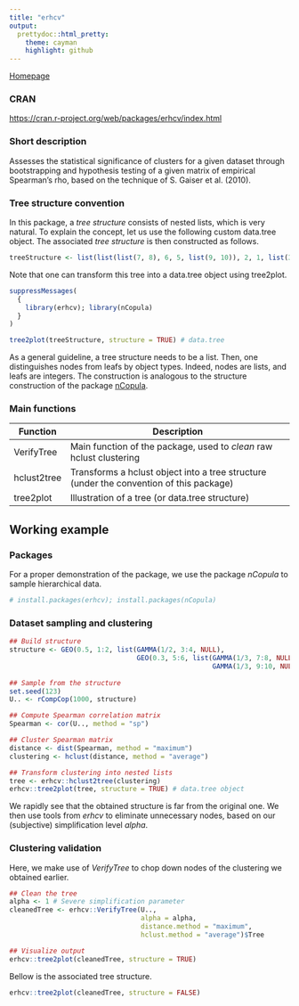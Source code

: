```yaml
---
title: "erhcv"
output:
  prettydoc::html_pretty:
    theme: cayman
    highlight: github
---
```


[Homepage](https://spgadou.github.io)

### CRAN

[https://cran.r-project.org/web/packages/erhcv/index.html](https://cran.r-project.org/web/packages/erhcv/index.html)

### Short description

Assesses the statistical significance of clusters for a given dataset through bootstrapping and hypothesis testing of a given matrix of empirical Spearman's rho, based on the technique of S. Gaiser et al. (2010). 

### Tree structure convention

In this package, a *tree structure* consists of nested lists, which is very natural. To explain the concept, let us use the following custom data.tree object.
The associated *tree structure* is then constructed as follows.
```r
treeStructure <- list(list(list(7, 8), 6, 5, list(9, 10)), 2, 1, list(3, 4))
```

Note that one can transform this tree into a data.tree object using tree2plot.
```r
suppressMessages(
  {
    library(erhcv); library(nCopula)
  }
)

tree2plot(treeStructure, structure = TRUE) # data.tree
```
As a general guideline, a tree structure needs to be a list. Then, one distinguishes nodes from leafs by object types. Indeed, nodes are lists, and leafs are integers. The construction is analogous to the structure construction of the package [nCopula](https://cran.r-project.org/web/packages/nCopula/index.html).

### Main functions

Function | Description
----------| --------------------------------------------------------------------
VerifyTree | Main function of the package, used to *clean* raw hclust clustering
hclust2tree | Transforms a hclust object into a tree structure (under the convention of this package)
tree2plot | Illustration of a tree (or data.tree structure)

## Working example

### Packages

For a proper demonstration of the package, we use the package *nCopula* to sample hierarchical data.

```r
# install.packages(erhcv); install.packages(nCopula)
```

### Dataset sampling and clustering

```r
## Build structure
structure <- GEO(0.5, 1:2, list(GAMMA(1/2, 3:4, NULL),
                                GEO(0.3, 5:6, list(GAMMA(1/3, 7:8, NULL),
                                                   GAMMA(1/3, 9:10, NULL)))))
                                                   
## Sample from the structure
set.seed(123)
U.. <- rCompCop(1000, structure)

## Compute Spearman correlation matrix
Spearman <- cor(U.., method = "sp")

## Cluster Spearman matrix
distance <- dist(Spearman, method = "maximum")
clustering <- hclust(distance, method = "average")

## Transform clustering into nested lists
tree <- erhcv::hclust2tree(clustering)
erhcv::tree2plot(tree, structure = TRUE) # data.tree object
```

We rapidly see that the obtained structure is far from the original one. We then use tools from *erhcv* to eliminate unnecessary nodes, based on our (subjective) simplification level *alpha*.

### Clustering validation

Here, we make use of *VerifyTree* to chop down nodes of the clustering we obtained earlier. 

```r
## Clean the tree
alpha <- 1 # Severe simplification parameter
cleanedTree <- erhcv::VerifyTree(U..,
                                 alpha = alpha,
                                 distance.method = "maximum",
                                 hclust.method = "average")$Tree

## Visualize output
erhcv::tree2plot(cleanedTree, structure = TRUE)
```

Bellow is the associated tree structure.

```r
erhcv::tree2plot(cleanedTree, structure = FALSE)
```
